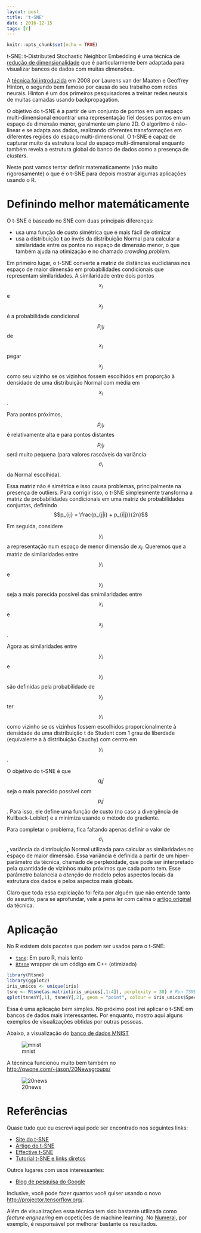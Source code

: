 ```yaml
---
layout: post
title: 't-SNE'
date : 2016-12-15
tags: [r]
--- 
```


```r
knitr::opts_chunk$set(echo = TRUE)  
```

<script type="text/javascript"
  src="https://cdn.mathjax.org/mathjax/latest/MathJax.js?config=TeX-AMS-MML_HTMLorMML">
</script>

t-SNE: t-Distributed Stochastic Neighbor Embedding é uma técnica de [redução de dimensionalidade](https://en.wikipedia.org/wiki/Dimensionality_reduction) que é 
particularmente bem adaptada para visualizar bancos de dados com muitas dimensões.

A [técnica foi introduzida](https://lvdmaaten.github.io/publications/papers/JMLR_2008.pdf) em 2008 por Laurens van der Maaten e Geoffrey Hinton,
o segundo bem famoso por causa do seu trabalho com redes neurais. Hinton é um dos 
primeiros pesquisadores a treinar redes neurais de muitas camadas usando backpropagation. 

O objetivo do t-SNE é a partir de um conjunto de pontos em um espaço multi-dimensional
encontrar uma representação fiel desses pontos em um espaço de dimensão menor, 
geralmente um plano 2D. O algoritmo é não-linear e se adapta aos dados, realizando 
diferentes transformações em diferentes regiões do espaço multi-dimensional. O 
t-SNE é capaz de capturar muito da estrutura local do espaço multi-dimensional enquanto 
também revela a estrutura global do banco de dados como a presença de *clusters*.

Neste post vamos tentar definir matematicamente (não muito rigorosamente) o que é
o t-SNE para depois mostrar algumas aplicações usando o R.

# Definindo melhor matemáticamente

O t-SNE é baseado no SNE com duas principais diferenças:

- usa uma função de custo simétrica que é mais fácil de otimizar
- usa a distribuição **t** ao invés da distribuição Normal para calcular a similaridade entre os pontos no espaço de dimensão menor, o que também ajuda na otimização e no chamado *crowding problem*.

Em primeiro lugar, o t-SNE converte a matriz de distâncias euclidianas nos espaço de 
maior dimensão em probabilidades
condicionais que representam similaridades. A similaridade entre dois pontos $$x_i$$ e 
$$x_j$$ é a probabilidade condicional $$p_{j|i}$$ de $$x_i$$ pegar $$x_j$$ como seu vizinho
se os vizinhos fossem escolhidos em proporção à densidade de uma distribuição Normal 
com média em $$x_i$$.

Para pontos próximos, $$p_{j|i}$$ é relativamente alta e para pontos distantes $$p_{j|i}$$
será muito pequena (para valores rasoáveis da variância $$\sigma_i$$ da Normal escolhida).

Essa matriz não é simétrica e isso causa problemas, principalmente na presença de 
outliers. Para corrigir isso, o t-SNE simplesmente transforma a matriz de probabilidades
condicionais em uma matriz de probabilidades conjuntas, definindo $$p_{ij} = \frac{p_{j|i} + p_{i|j}}{2n}$$

Em seguida, considere $$y_i$$ a representação num espaço de menor dimensão de $x_i$.
Queremos que a matriz de similaridades entre $$y_i$$ e $$y_j$$ seja a mais parecida possível
das smimilaridades entre $$x_i$$ e $$x_j$$.

Agora as similaridades entre $$y_i$$ e $$y_j$$ são definidas pela probabilidade de $$y_j$$ ter $$y_i$$
como vizinho se os vizinhos fossem escolhidos proporcionalmente à densidade de uma distribuição
t de Student com 1 grau de liberdade (equivalente a à distribuição Cauchy) com centro em $$y_i$$.

O objetivo do t-SNE é que $$q_ij$$ seja o mais parecido possível com $$p_ij$$. Para 
isso, ele define uma função de custo (no caso a divergência de Kullback-Leibler)
e a minimiza usando o método do gradiente.

Para completar o problema, fica faltando apenas definir o valor de $$\sigma_i$$, variância
da distribuição Normal utilizada para calcular as similaridades no espaço de maior
dimensão. Essa variância é definida a partir de um hiper-parâmetro da técnica, chamado de 
perplexidade, que pode ser interpretado pela quantidade de vizinhos muito próximos que 
cada ponto tem. Esse parâmetro balanceia a *atenção* do modelo pelos aspectos locais da
estrutura dos dados e pelos aspectos mais globais.

Claro que toda essa explciação foi feita por alguém que não entende tanto do assunto, para se
aprofundar, vale a pena ler com calma o [artigo original](https://lvdmaaten.github.io/publications/papers/JMLR_2008.pdf) da técnica.

# Aplicação

No R existem dois pacotes que podem ser usados para o t-SNE:

- [`tsne`](https://cran.r-project.org/web/packages/tsne/): Em puro R, mais lento
- [`Rtsne`](https://github.com/jkrijthe/Rtsne) wrapper de um código em C++ (otimizado)

```r
library(Rtsne)
library(ggplot2) 
iris_unicos <- unique(iris)
tsne <- Rtsne(as.matrix(iris_unicos[,1:4]), perplexity = 30) # Run TSNE
qplot(tsne$Y[,1], tsne$Y[,2], geom = "point", colour = iris_unicos$Species) # Plot the result
```

Essa é uma aplicação bem simples. No próximo post irei aplicar o t-SNE em bancos
de dados mais interessantes. Por enquanto, mostro aqui alguns exemplos de visualizações
obtidas por outras pessoas.

Abaixo, a visualização do [banco de dados MNIST](http://yann.lecun.com/exdb/mnist/)

![mnist](https://lvdmaaten.github.io/tsne/examples/mnist_tsne.jpg)

A técninca funcionou muito bem também no [http://qwone.com/~jason/20Newsgroups/](http://qwone.com/~jason/20Newsgroups/)

![20news](https://lvdmaaten.github.io/tsne/examples/20news_tsne.jpg)

# Referências

Quase tudo que eu escrevi aqui pode ser encontrado nos seguintes links:

- [Site do t-SNE](https://lvdmaaten.github.io/tsne/)
- [Artigo do t-SNE](https://lvdmaaten.github.io/publications/papers/JMLR_2008.pdf)
- [Effective t-SNE](http://distill.pub/2016/misread-tsne/)
- [Tutorial t-SNE e links diretos](https://github.com/oreillymedia/t-SNE-tutorial)

Outros lugares com usos interessantes:

- [Blog de pesquisa do Google](https://research.googleblog.com/2016/12/open-sourcing-embedding-projector-tool.html)

Inclusive, você pode fazer quantos você quiser usando o novo [http://projector.tensorflow.org/](http://projector.tensorflow.org/).

Além de visualizações essa técnica tem sido bastante utilizada como *feature engneering* em 
copetições de machine learning. No [Numerai](https://numer.ai/), por exemplo, é responsável 
por melhorar bastante os resultados.
